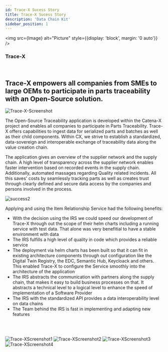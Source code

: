 ```yaml
---
id: Trace-X Sucess Story
title: Trace-X Sucess Story
description: 'Data Chain Kit'
sidebar_position: 1
---
```



<img src={Image}
alt="Picture"
style={{display: 'block', margin: '0 auto'}} />
<br/>
<h3 style={{textAlign:'center'}}>Trace-X</h3>
<br/>
<h2 style={{textAlign:'center'}}>Trace-X empowers all companies from SMEs to large OEMs to participate in parts traceability with an Open-Source solution.</h2>

![Trace-X-Screenshot](../../../../static/img/Trace-X/Trace-X_App-mypartsview.png)

The Open-Source Traceability application is developed within the Catena-X project and enables all companies to participate in Parts Traceability.
Trace-X offers capabilities to ingest data for serialized parts and batches as well as their child components.  Within CX, we strive to establish a standardized, data-sovereign and interoperable exchange of traceability data along the value creation chain.

The application gives an overview of the supplier network and the supply chain. A high level of transparency across the supplier network enables faster intervention based on recorded events in the supply chain. Additionally, automated massages regarding Quality related incidents.
All this saves' costs by seamlessly tracking parts as well as creates trust through clearly defined and secure data access by the companies and persons involved in the process.

![success2](../../../../static/img/IRS2.png)

Applying and using the Item Relationship Service had the following benefits:  

* With the decision using the IRS we could speed our development of Trace-X through out the scope of their helm charts including a running service with test data. That alone was very benefitial to have a stable environment with data  
* The IRS fulfills a high level of quality in code which provides a reliable service
* The deployment via helm charts has been built so that it can fit in existing architecture components through out configuration like the Digital Twin Registry, the EDC, Semantic Hub, Keycloack and others. This enabled Trace-X to configure the Service smoothly into the architecture of the application
* The IRS abstracts the communication with partners along the supply chain, that makes it easy to build business processes on that. It abstracts a technical level to a logical level to enhance the speed of implementation of a Software Provider
* The IRS with the standardized API provides a data interoperability level on data chains
* The Team behind the IRS is fast in implementing and adapting  new features
<br/>
<br/>

![Trace-XScreenshot1](../../../../static/img/Trace-X/01.png)
![Trace-XScreenshot2](../../../../static/img/Trace-X/02.png)
![Trace-XScreenshot3](../../../../static/img/Trace-X/03.png)
![Trace-XScreenshot4](../../../../static/img/Trace-X/04.png)

